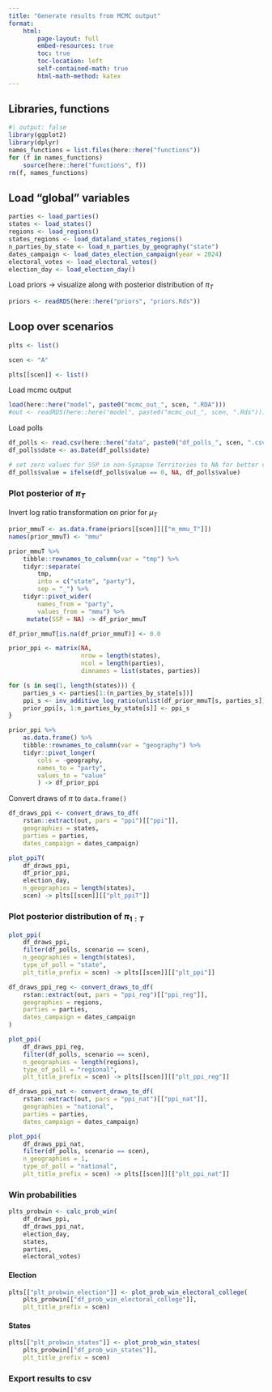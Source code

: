 ```yaml
---
title: "Generate results from MCMC output"
format:
    html:
        page-layout: full
        embed-resources: true
        toc: true
        toc-location: left
        self-contained-math: true
        html-math-method: katex
---
```


## Libraries, functions

```r
#| output: false
library(ggplot2)
library(dplyr)
names_functions = list.files(here::here("functions"))
for (f in names_functions)
    source(here::here("functions", f))
rm(f, names_functions)
```

## Load "global" variables

```r
parties <- load_parties()
states <- load_states()
regions <- load_regions()
states_regions <- load_dataland_states_regions()
n_parties_by_state <- load_n_parties_by_geography("state")
dates_campaign <- load_dates_election_campaign(year = 2024)
electoral_votes <- load_electoral_votes()
election_day <- load_election_day()
```

Load priors -> visualize along with posterior distribution of $\pi_T$

```r
priors <- readRDS(here::here("priors", "priors.Rds"))
```


## Loop over scenarios

```r
plts <- list()
```

```r
scen <- "A"
```

```r
plts[[scen]] <- list()
```

Load mcmc output
```r
load(here::here("model", paste0("mcmc_out_", scen, ".RDA")))
#out <- readRDS(here::here("model", paste0("mcmc_out_", scen, ".Rds")))
```

Load polls

```r
df_polls <- read.csv(here::here("data", paste0("df_polls_", scen, ".csv")))
df_polls$date <- as.Date(df_polls$date)

# set zero values for SSP in non-Synapse Territories to NA for better visibility of other polls
df_polls$value = ifelse(df_polls$value == 0, NA, df_polls$value)
```

### Plot posterior of $\pi_T$

Invert log ratio transformation on prior for $\mu_T$
```r
prior_mmuT <- as.data.frame(priors[[scen]][["m_mmu_T"]])
names(prior_mmuT) <- "mmu"

prior_mmuT %>% 
    tibble::rownames_to_column(var = "tmp") %>%
    tidyr::separate(
        tmp, 
        into = c("state", "party"), 
        sep = "_") %>% 
    tidyr::pivot_wider(
        names_from = "party", 
        values_from = "mmu") %>% 
     mutate(SSP = NA) -> df_prior_mmuT

df_prior_mmuT[is.na(df_prior_mmuT)] <- 0.0

prior_ppi <- matrix(NA, 
                    nrow = length(states), 
                    ncol = length(parties),
                    dimnames = list(states, parties))

for (s in seq(1, length(states))) {
    parties_s <- parties[1:(n_parties_by_state[s])]
    ppi_s <- inv_additive_log_ratio(unlist(df_prior_mmuT[s, parties_s]))
    prior_ppi[s, 1:n_parties_by_state[s]] <- ppi_s 
}

prior_ppi %>% 
    as.data.frame() %>% 
    tibble::rownames_to_column(var = "geography") %>% 
    tidyr::pivot_longer(
        cols = -geography, 
        names_to = "party", 
        values_to = "value"
        ) -> df_prior_ppi
```

Convert draws of $\pi$ to `data.frame()` 
```r
df_draws_ppi <- convert_draws_to_df(
    rstan::extract(out, pars = "ppi")[["ppi"]],                        
    geographies = states,
    parties = parties,
    dates_campaign = dates_campaign)
```

```r
plot_ppiT(
    df_draws_ppi, 
    df_prior_ppi, 
    election_day, 
    n_geographies = length(states), 
    scen) -> plts[[scen]][["plt_ppiT"]]
```

### Plot posterior distribution of $\pi_{1:T}$

```r
plot_ppi(
    df_draws_ppi, 
    filter(df_polls, scenario == scen), 
    n_geographies = length(states), 
    type_of_poll = "state", 
    plt_title_prefix = scen) -> plts[[scen]][["plt_ppi"]]
```

```r
df_draws_ppi_reg <- convert_draws_to_df(
    rstan::extract(out, pars = "ppi_reg")[["ppi_reg"]],
    geographies = regions,
    parties = parties,
    dates_campaign = dates_campaign
)
```


```r
plot_ppi(
    df_draws_ppi_reg, 
    filter(df_polls, scenario == scen), 
    n_geographies = length(regions), 
    type_of_poll = "regional", 
    plt_title_prefix = scen) -> plts[[scen]][["plt_ppi_reg"]]
```

```r
df_draws_ppi_nat <- convert_draws_to_df(
    rstan::extract(out, pars = "ppi_nat")[["ppi_nat"]],                        
    geographies = "national",
    parties = parties, 
    dates_campaign = dates_campaign)
```

```r
plot_ppi(
    df_draws_ppi_nat, 
    filter(df_polls, scenario == scen), 
    n_geographies = 1, 
    type_of_poll = "national", 
    plt_title_prefix = scen) -> plts[[scen]][["plt_ppi_nat"]]
```

### Win probabilities

```r
plts_probwin <- calc_prob_win(
    df_draws_ppi, 
    df_draws_ppi_nat, 
    election_day, 
    states, 
    parties, 
    electoral_votes)
```


#### Election

```r
plts[["plt_probwin_election"]] <- plot_prob_win_electoral_college(
    plts_probwin[["df_prob_win_electoral_college"]],
    plt_title_prefix = scen)
```

#### States

```r
plts[["plt_probwin_states"]] <- plot_prob_win_states(
    plts_probwin[["df_prob_win_states"]],
    plt_title_prefix = scen)
```

### Export results to csv

